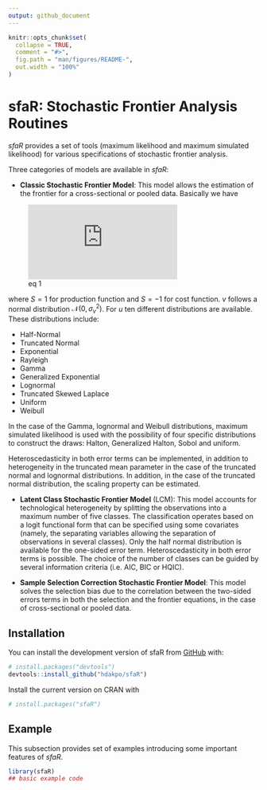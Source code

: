 ---
output: github_document
---

<!-- README.md is generated from README.Rmd. Please edit that file -->

```{r, include = FALSE}
knitr::opts_chunk$set(
  collapse = TRUE,
  comment = "#>",
  fig.path = "man/figures/README-",
  out.width = "100%"
)
```

# sfaR: Stochastic Frontier Analysis Routines

<!-- badges: start -->
<!-- badges: end -->

*sfaR* provides a set of tools (maximum likelihood and
maximum simulated likelihood) for various specifications of stochastic
frontier analysis.

Three categories of models are available in *sfaR*:

* **Classic Stochastic Frontier Model**: This model allows the estimation of 
the frontier for a cross-sectional or pooled data. Basically we have

![eq 1](https://latex.codecogs.com/gif.latex?y_i%20%3D%20%5Cmathbf%7Bx_i%27%7D%5Cboldsymbol%7B%5Cbeta%7D%20&plus;%20v_i%20-%20Su_i)


<!-- $$y_i = \mathbf{x_i'}\boldsymbol{\beta} + v_i - Su_i$$ -->

where $S = 1$ for production function and $S = -1$ for cost function. $v$ follows a normal distribution $\mathcal{N}(0, \sigma_v^2)$. For $u$ ten different distributions are available. These distributions include:

   + Half-Normal 
   + Truncated Normal
   + Exponential
   + Rayleigh
   + Gamma
   + Generalized Exponential
   + Lognormal
   + Truncated Skewed Laplace
   + Uniform
   + Weibull

In the case of the Gamma, lognormal and Weibull distributions, maximum simulated
likelihood is used with the possibility of four specific distributions to
construct the draws: Halton, Generalized Halton, Sobol and uniform.

Heteroscedasticity in both error terms can be implemented, in addition to
heterogeneity in the truncated mean parameter in the case of the truncated
normal and lognormal distributions. In addition, in the case of the truncated normal
distribution, the scaling property can be estimated.

* **Latent Class Stochastic Frontier Model** (LCM): This model accounts for 
technological heterogeneity by splitting the observations into a maximum number of five classes. The
classification operates based on a logit functional form that can be
specified using some covariates (namely, the separating variables allowing
the separation of observations in several classes). Only the half normal
distribution is available for the one-sided error term. Heteroscedasticity
in both error terms is possible. The choice of the number of classes can be
guided by several information criteria (i.e. AIC, BIC or HQIC).

* **Sample Selection Correction Stochastic Frontier Model**: This model solves the selection bias due to
the correlation between the two-sided errors terms in both the selection and the 
frontier equations, in the case of cross-sectional or pooled data.

## Installation

You can install the development version of sfaR from [GitHub](https://github.com/) with:

``` r
# install.packages("devtools")
devtools::install_github("hdakpo/sfaR")
```

Install the current version on CRAN with

```{r}
# install.packages("sfaR")
```


## Example

This subsection provides set of examples introducing some important features of *sfaR*.

```{r example}
library(sfaR)
## basic example code
```


